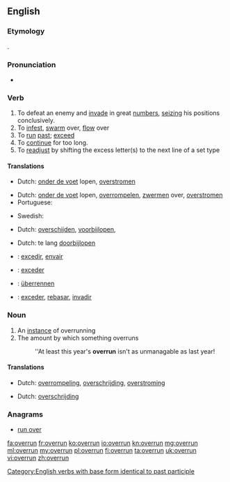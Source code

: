 ==English==

===Etymology===
{{prefix|over|run}}.

===Pronunciation===
* {{IPA|/ˈovərʌn/}}

===Verb===
{{en-verb|overruns|overrunning|overran|overrun}}
{{transitive}}

# To defeat an enemy and [[invade]] in great [[numbers]], [[seizing]] his positions conclusively.
# To [[infest]], [[swarm]] over, [[flow]] over
# To [[run]] [[past]]; [[exceed]]
# To [[continue]] for too long.
# To [[readjust]] by shifting the excess letter(s) to the next line of a set type

====Translations====
{{trans-top|to defeat an enemy and invade in great numbers}}
* Dutch: [[onder de voet]] lopen, [[overstromen]]
{{trans-mid}}
{{trans-bottom}}

{{trans-top|to infest, swarm over}}
* Dutch: [[onder de voet]] lopen, [[overrompelen]], [[zwermen]] over, [[overstromen]]
* Portuguese: {{t-|pt|infestar}}
{{trans-mid}}
* Swedish: {{t-|sv|översvämma}}
{{trans-bottom}}

{{trans-top|to run past, exceed}}
* Dutch: [[overschijden]], [[voorbijlopen]], {{t+|nl|inhalen}}
{{trans-mid}}
{{trans-bottom}}

{{trans-top|to readjust by shifting the excess letter(s) to the next line}}
{{trans-mid}}
{{trans-bottom}}

{{trans-top|to continue for too long}}
* Dutch: te lang [[doorbijlopen]]
{{trans-mid}}
{{trans-bottom}}

{{checktrans-top}}
* {{ttbc|ca}}: [[excedir]], [[envair]]
* {{ttbc|fr}}: [[exceder]]
{{trans-mid}}
* {{ttbc|de}}: [[überrennen]]
* {{ttbc|es}}: [[exceder]], [[rebasar]], [[invadir]]
{{trans-bottom}}

===Noun===
{{en-noun}}

# An [[instance]] of overrunning
# The amount by which something overruns
#: ''At least this year's '''overrun''' isn't as unmanagable as last year!

====Translations====
{{trans-top|instance of overrunning}}
* Dutch: [[overrompeling]], [[overschrijding]], [[overstroming]]
{{trans-mid}}
{{trans-bottom}}

{{trans-top|amount by which something overruns}}
* Dutch: [[overschrijding]]
{{trans-mid}}
{{trans-bottom}}

===Anagrams===
* [[run over#English|run over]]

[[Category:English verbs with base form identical to past participle]]

[[fa:overrun]]
[[fr:overrun]]
[[ko:overrun]]
[[io:overrun]]
[[kn:overrun]]
[[mg:overrun]]
[[ml:overrun]]
[[my:overrun]]
[[pl:overrun]]
[[fi:overrun]]
[[ta:overrun]]
[[uk:overrun]]
[[vi:overrun]]
[[zh:overrun]]